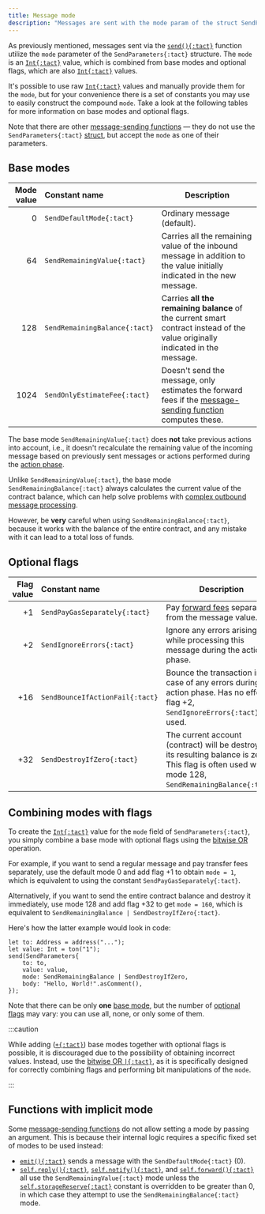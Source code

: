 ```yaml
---
title: Message mode
description: "Messages are sent with the mode param of the struct SendParameters. It's an Int value, which is combined from base modes and optional flags, which are also Int values"
---
```



As previously mentioned, messages sent via the [`send(){:tact}`](/ref/core-common#send) function utilize the `mode` parameter of the `SendParameters{:tact}` structure. The `mode` is an [`Int{:tact}`][int] value, which is combined from base modes and optional flags, which are also [`Int{:tact}`][int] values.

It's possible to use raw [`Int{:tact}`][int] values and manually provide them for the `mode`, but for your convenience there is a set of constants you may use to easily construct the compound `mode`. Take a look at the following tables for more information on base modes and optional flags.

Note that there are other [message-sending functions](/book/send#message-sending-functions) — they do not use the `SendParameters{:tact}` [struct](/book/structs-and-messages#structs), but accept the `mode` as one of their parameters.

## Base modes

Mode value | Constant name                 | Description
---------: | :---------------------------- | -----------
$0$        | <Badge text="Since Tact 1.6" variant="tip"/> `SendDefaultMode{:tact}` | Ordinary message (default).
$64$       | `SendRemainingValue{:tact}`   | Carries all the remaining value of the inbound message in addition to the value initially indicated in the new message.
$128$      | <Badge text="Use with caution" title="Careless use can result in a total balance loss" variant="danger"/> `SendRemainingBalance{:tact}` | Carries **all the remaining balance** of the current smart contract instead of the value originally indicated in the message.
$1024$     | <Badge text="Since Tact 1.5" variant="tip"/> `SendOnlyEstimateFee{:tact}` | Doesn't send the message, only estimates the forward fees if the [message-sending function](/book/send#message-sending-functions) computes these.

The base mode `SendRemainingValue{:tact}` does **not** take previous actions into account, i.e., it doesn't recalculate the remaining value of the incoming message based on previously sent messages or actions performed during the [action phase](https://docs.ton.org/learn/tvm-instructions/tvm-overview#transactions-and-phases).

Unlike `SendRemainingValue{:tact}`, the base mode `SendRemainingBalance{:tact}` always calculates the current value of the contract balance, which can help solve problems with [complex outbound message processing](/book/send#outbound-message-processing).

However, be **very** careful when using `SendRemainingBalance{:tact}`, because it works with the balance of the entire contract, and any mistake with it can lead to a total loss of funds.

## Optional flags

Flag value | Constant name                   | Description
---------: | :------------------------------ | -----------
$+1$       | `SendPayGasSeparately{:tact}`   | Pay [forward fees][fwdfee] separately from the message value.
$+2$       | `SendIgnoreErrors{:tact}`       | Ignore any errors arising while processing this message during the action phase.
$+16$      | `SendBounceIfActionFail{:tact}` | Bounce the transaction in case of any errors during the action phase. Has no effect if flag $+2$, `SendIgnoreErrors{:tact}`, is used.
$+32$      | `SendDestroyIfZero{:tact}`      | The current account (contract) will be destroyed if its resulting balance is zero. This flag is often used with mode $128$, `SendRemainingBalance{:tact}`.

## Combining modes with flags

To create the [`Int{:tact}`][int] value for the `mode` field of `SendParameters{:tact}`, you simply combine a base mode with optional flags using the [bitwise OR](/book/operators#binary-bitwise-or) operation.

For example, if you want to send a regular message and pay transfer fees separately, use the default mode $0$ and add flag $+1$ to obtain `mode = 1`, which is equivalent to using the constant `SendPayGasSeparately{:tact}`.

Alternatively, if you want to send the entire contract balance and destroy it immediately, use mode $128$ and add flag $+32$ to get `mode = 160`, which is equivalent to `SendRemainingBalance | SendDestroyIfZero{:tact}`.

Here's how the latter example would look in code:

```tact
let to: Address = address("...");
let value: Int = ton("1");
send(SendParameters{
    to: to,
    value: value,
    mode: SendRemainingBalance | SendDestroyIfZero,
    body: "Hello, World!".asComment(),
});
```

Note that there can be only **one** [base mode](#base-modes), but the number of [optional flags](#optional-flags) may vary: you can use all, none, or only some of them.

:::caution

  While adding ([`+{:tact}`](/book/operators#binary-add)) base modes together with optional flags is possible, it is discouraged due to the possibility of obtaining incorrect values. Instead, use the [bitwise OR `|{:tact}`](/book/operators#binary-bitwise-or), as it is specifically designed for correctly combining flags and performing bit manipulations of the `mode`.

:::

## Functions with implicit mode

Some [message-sending functions](/book/send#message-sending-functions) do not allow setting a mode by passing an argument. This is because their internal logic requires a specific fixed set of modes to be used instead:

* [`emit(){:tact}`](/ref/core-common#emit) sends a message with the `SendDefaultMode{:tact}` ($0$).
* [`self.reply(){:tact}`](/ref/core-base#self-reply), [`self.notify(){:tact}`](/ref/core-base#self-notify), and [`self.forward(){:tact}`](/ref/core-base#self-forward) all use the `SendRemainingValue{:tact}` mode unless the [`self.storageReserve{:tact}`](/ref/core-base#self-storagereserve) constant is overridden to be greater than $0$, in which case they attempt to use the `SendRemainingBalance{:tact}` mode.

[int]: /book/integers

[fwdfee]: https://docs.ton.org/develop/howto/fees-low-level#forward-fees
